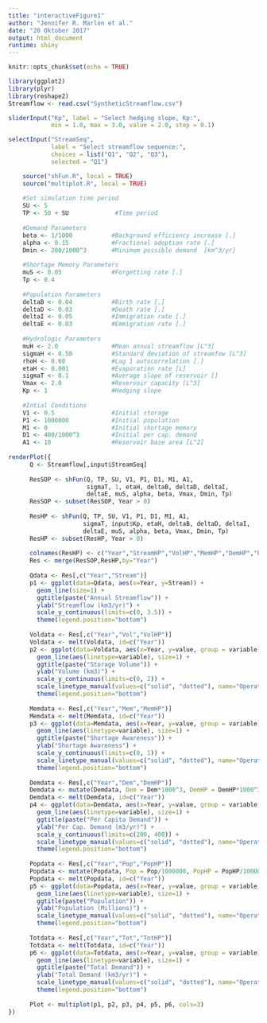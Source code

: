 ```yaml
---
title: "interactiveFigure1"
author: "Jennifer R. Marlon et al."
date: "20 Oktober 2017"
output: html_document
runtime: shiny
---
```


```r
knitr::opts_chunk$set(echo = TRUE)

library(ggplot2)
library(plyr)
library(reshape2)
Streamflow <- read.csv("SyntheticStreamflow.csv")

sliderInput("Kp", label = "Select hedging slope, Kp:",
            min = 1.0, max = 3.0, value = 2.0, step = 0.1)

selectInput("StreamSeq", 
            label = "Select streamflow sequence:",
            choices = list("Q1", "Q2", "Q3"),
            selected = "Q1")

    source("shFun.R", local = TRUE)
    source("multiplot.R", local = TRUE)
    
    #Set simulation time period
    SU <- 5 
    TP <- 50 + SU             #Time period
    
    #Demand Parameters
    beta <- 1/1000           #Background efficiency increase [.]
    alpha <- 0.15            #Fractional adoption rate [.]
    Dmin <- 200/1000^3       #Minimum possible demand  [km^3/yr]
    
    #Shortage Memory Parameters
    muS <- 0.05              #Forgetting rate [.]
    Tp <- 0.4
    
    #Population Parameters
    deltaB <- 0.04           #Birth rate [.]    
    deltaD <- 0.03           #Death rate [.]
    deltaI <- 0.05           #Immigration rate [.]
    deltaE <- 0.03           #Emmigration rate [.]
    
    #Hydrologic Parameters
    muH <- 2.0               #Mean annual streamflow [L^3]
    sigmaH <- 0.50           #Standard deviation of streamfow [L^3]
    rhoH <- 0.60             #Lag 1 autocorrelation [.]
    etaH <- 0.001            #Evaporation rate [L]
    sigmaT <- 0.1            #Average slope of reservoir []
    Vmax <- 2.0              #Reservoir capacity [L^3]
    Kp <- 1                  #Hedging slope
    
    #Intial Conditions
    V1 <- 0.5                #Initial storage
    P1 <- 1000000            #Initial population
    M1 <- 0                  #Initial shortage memory
    D1 <- 400/1000^3         #Initial per cap. demand
    A1 <- 10                 #Reservoir base area [L^2]
    
renderPlot({
      Q <- Streamflow[,input$StreamSeq]
      
      ResSOP <- shFun(Q, TP, SU, V1, P1, D1, M1, A1, 
                      sigmaT, 1, etaH, deltaB, deltaD, deltaI, 
                      deltaE, muS, alpha, beta, Vmax, Dmin, Tp)
      ResSOP <- subset(ResSOP, Year > 0)
      
      ResHP <- shFun(Q, TP, SU, V1, P1, D1, M1, A1, 
                     sigmaT, input$Kp, etaH, deltaB, deltaD, deltaI, 
                     deltaE, muS, alpha, beta, Vmax, Dmin, Tp)
      ResHP <- subset(ResHP, Year > 0)
      
      colnames(ResHP) <- c("Year","StreamHP","VolHP","MemHP","DemHP","PopHP","TotHP")
      Res <- merge(ResSOP,ResHP,by="Year")
      
      Qdata <- Res[,c("Year","Stream")]
      p1 <- ggplot(data=Qdata, aes(x=Year, y=Stream)) +
        geom_line(size=1) +
        ggtitle(paste("Annual Streamflow")) +
        ylab("Streamflow (km3/yr)") +
        scale_y_continuous(limits=c(0, 3.5)) + 
        theme(legend.position="bottom")
      
      Voldata <- Res[,c("Year","Vol","VolHP")]
      Voldata <- melt(Voldata, id=c("Year")) 
      p2 <- ggplot(data=Voldata, aes(x=Year, y=value, group = variable)) +
        geom_line(aes(linetype=variable), size=1) +
        ggtitle(paste("Storage Volume")) +
        ylab("Volume (km3)") +
        scale_y_continuous(limits=c(0, 2)) + 
        scale_linetype_manual(values=c("solid", "dotted"), name="Operating\nPolicy", labels=c("SOP", "HP"))+
        theme(legend.position="bottom")
      
      Memdata <- Res[,c("Year","Mem","MemHP")]
      Memdata <- melt(Memdata, id=c("Year")) 
      p3 <- ggplot(data=Memdata, aes(x=Year, y=value, group = variable)) +
        geom_line(aes(linetype=variable), size=1) +
        ggtitle(paste("Shortage Awareness")) +
        ylab("Shortage Awareness") +
        scale_y_continuous(limits=c(0, 1)) + 
        scale_linetype_manual(values=c("solid", "dotted"), name="Operating\nPolicy", labels=c("SOP", "HP"))+
        theme(legend.position="bottom")
      
      Demdata <- Res[,c("Year","Dem","DemHP")]
      Demdata <- mutate(Demdata, Dem = Dem*1000^3, DemHP = DemHP*1000^3)
      Demdata <- melt(Demdata, id=c("Year")) 
      p4 <- ggplot(data=Demdata, aes(x=Year, y=value, group = variable)) +
        geom_line(aes(linetype=variable), size=1) +
        ggtitle(paste("Per Capita Demand")) +
        ylab("Per Cap. Demand (m3/yr)") +
        scale_y_continuous(limits=c(200, 400)) + 
        scale_linetype_manual(values=c("solid", "dotted"), name="Operating\nPolicy", labels=c("SOP", "HP"))+
        theme(legend.position="bottom")
      
      Popdata <- Res[,c("Year","Pop","PopHP")]
      Popdata <- mutate(Popdata, Pop = Pop/1000000, PopHP = PopHP/1000000)
      Popdata <- melt(Popdata, id=c("Year")) 
      p5 <- ggplot(data=Popdata, aes(x=Year, y=value, group = variable)) +
        geom_line(aes(linetype=variable), size=1) +
        ggtitle(paste("Population")) +
        ylab("Population (Millions)") +
        scale_linetype_manual(values=c("solid", "dotted"), name="Operating\nPolicy", labels=c("SOP", "HP"))+
        theme(legend.position="bottom")
      
      Totdata <- Res[,c("Year","Tot","TotHP")]
      Totdata <- melt(Totdata, id=c("Year")) 
      p6 <- ggplot(data=Totdata, aes(x=Year, y=value, group = variable)) +
        geom_line(aes(linetype=variable), size=1) +
        ggtitle(paste("Total Demand")) +
        ylab("Total Demand (km3/yr)") +
        scale_linetype_manual(values=c("solid", "dotted"), name="Operating\nPolicy", labels=c("SOP", "HP"))+
        theme(legend.position="bottom")
      
      Plot <- multiplot(p1, p2, p3, p4, p5, p6, cols=3)
})
```

